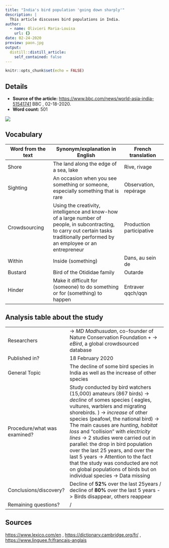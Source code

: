 ```yaml
---
title: "India's bird population 'going down sharply'"
description: |
  This article discusses bird populations in India.
author:
  - name: Olivieri Maria-Louisa
    url: {}
date: 02-24-2020
preview: paon.jpg
output:
  distill::distill_article:
    self_contained: false
---
```


```r
knitr::opts_chunk$set(echo = FALSE)
```

## Details

* **Source of the article:** 
<https://www.bbc.com/news/world-asia-india-51541741> BBC , 02-18-2020.
* **Word count:** 501

![](vautour.jpg)

## Vocabulary

| Word from the text  | Synonym/explanation in English | French translation |
| ------------------- | ------------------------------ | ------------------ |
| Shore | The land along the edge of a sea, lake | Rive, rivage |
| Sighting | An occasion when you see something or someone, especially something that is rare | Observation, repérage |
| Crowdsourcing | Using the creativity, intelligence and know-how of a large number of people, in subcontracting, to carry out certain tasks traditionally performed by an employee or an entrepreneur | Production participative | 
| Within | Inside (something) | Dans, au sein de | 
| Bustard | Bird of the Otididae family | Outarde |
| Hinder | Make it difficult for (someone) to do something or for (something) to happen | Entraver qqch/qqn |

## Analysis table about the study

|                              |                                                                     |
| ---------------------------- | ------------------------------------------------------------------- |
| Researchers                  | -> *MD Madhusudan*, co-founder of Nature Conservation Foundation + -> *eBird*, a global crowdsourced database |
| Published in?                | 18 February 2020 | 
| General Topic                | The decline of some bird species in India as well as the increase of other species |
| Procedure/what was examined? | Study conducted by bird watchers (15,000) amateurs (867 birds) -> *decline* of somes species ( eagles, vultures, warblers and migrating shorebirds. ) ->  *increase* of other species (peafowl, the national bird) -> The main causes are *hunting*, *habitat loss* and "collision" with *electricity lines* -> 2 studies were carried out in parallel: the drop in bird population over the last 25 years, and over the last 5 years -> Attention to the fact that the study was conducted are not on global populations of birds but on individual species -> Data missing
| Conclusions/discovery?       | Decline of **52%** over the last 25years / decline of **80%** over the last 5 years -> Birds disappear, others reappear
| Remaining questions?         | / |

## Sources

<https://www.lexico.com/en> , <https://dictionary.cambridge.org/fr/> , <https://www.linguee.fr/francais-anglais>
